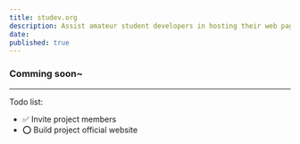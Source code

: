 ```yaml
---
title: studev.org
description: Assist amateur student developers in hosting their web pages.
date: 
published: true
---
```



### Comming soon~

---

Todo list: 
 - ✅ Invite project members
 - ⭕️ Build project official website